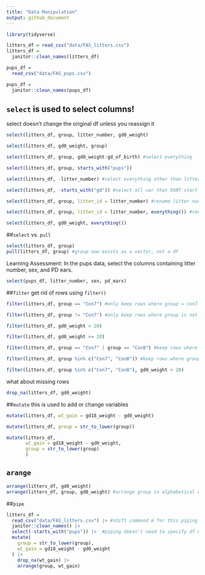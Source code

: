 ```yaml
---
title: "Data Manipulation"
output: github_document
---
```

```r
library(tidyverse)
```
```r
litters_df = read_csv("data/FAS_litters.csv")
litters_df = 
  janitor::clean_names(litters_df)

pups_df =
  read_csv("data/FAS_pups.csv")

pups_df = 
  janitor::clean_names(pups_df)
```

## `select` is used to select columns!
select doesn't change the original df unless you reassign it 
```r
select(litters_df, group, litter_number, gd0_weight)

select(litters_df, gd0_weight, group)

select(litters_df, group, gd0_weight:gd_of_birth) #select everything 

select(litters_df, group, starts_with("pups"))

select(litters_df, -litter_number) #select everything other than litter_number 

select(litters_df, -starts_with("gd")) #select all var that DONT start with gd 

select(litters_df, group, litter_id = litter_number) #rename litter number to litter id 

select(litters_df, group, litter_id = litter_number, everything()) #rename litter number, keep everything else as is 

select(litters_df, gd0_weight, everything()) 
```

##`select` vs. `pull`

```r
select(litters_df, group)
pull(litters_df, group) #group now exists as a vector, not a df 
```

Learning Assessment: In the pups data, select the columns containing litter number, sex, and PD ears.
```r
select(pups_df, litter_number, sex, pd_ears)
```

##`filter`
get rid of rows using `filter()`

```r
filter(litters_df, group == "Con7") #only keep rows where group = con7 

filter(litters_df, group != "Con7") #only keep rows where group is not con7 

filter(litters_df, gd0_weight > 20)

filter(litters_df, gd0_weight <= 20)

filter(litters_df, group == "Con7" | group == "Con8") #keep rows where group is con7 or con8

filter(litters_df, group %in% c("Con7", "Con8")) #keep rows where group is con7 or con8

filter(litters_df, group %in% c("Con7", "Con8"), gd0_weight > 20)
```
what about missing rows

```r
drop_na(litters_df, gd0_weight)
```


##`mutate`
this is used to add or change variables 

```r
mutate(litters_df, wt_gain = gd18_weight - gd0_weight)

mutate(litters_df, group = str_to_lower(group))

mutate(litters_df,
       wt_gain = gd18_weight - gd0_weight,
       group = str_to_lower(group)
       )
```

## `arange`
```r
arrange(litters_df, gd0_weight)
arrange(litters_df, group, gd0_weight) #arrange group in alphabetical order then gd0weight in numeric order
```

##`pipe`
```r
litters_df = 
  read_csv("data/FAS_litters.csv") |> #shift command m for this piping
  janitor::clean_names() |> 
  select(-starts_with("pups")) |>  #piping doesn't need to specify df name 
  mutate(
    group = str_to_lower(group),
    wt_gain = gd18_weight - gd0_weight
  ) |> 
    drop_na(wt_gain) |> 
    arrange(group, wt_gain)
```




